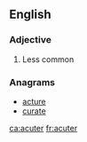 ==English==

===Adjective===
{{head|en}}

# Less common {{en-comparative of|acute}}

===Anagrams===
* [[acture#English|acture]]
* [[curate#English|curate]]

[[ca:acuter]]
[[fr:acuter]]